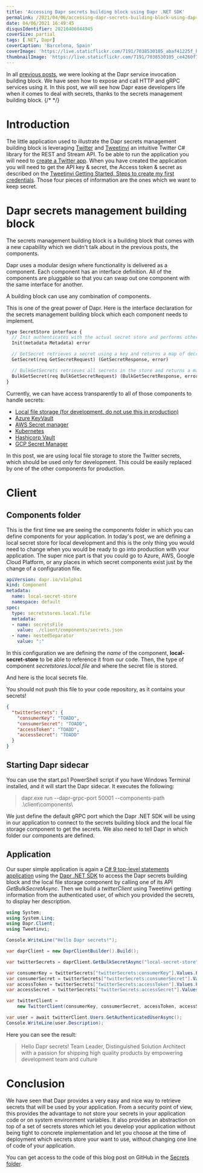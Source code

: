 ```yaml
---
title: 'Accessing Dapr secrets building block using Dapr .NET SDK'
permalink: /2021/04/06/accessing-dapr-secrets-building-block-using-dapr-dotnet-sdk/
date: 04/06/2021 16:49:45
disqusIdentifier: 20210406044945
coverSize: partial
tags: [.NET, Dapr]
coverCaption: 'Barcelona, Spain'
coverImage: 'https://live.staticflickr.com/7191/7038530105_abaf41225f_h.jpg'
thumbnailImage: 'https://live.staticflickr.com/7191/7038530105_ce4260f771_q.jpg'
---
```

In all [previous posts](https://laurentkempe.com/tags/Dapr/), we were looking at the Dapr service invocation building block. We have seen how to expose and call HTTP and gRPC services using it. In this post, we will see how Dapr ease developers life when it comes to deal with secrets, thanks to the secrets management building block.
{/* <!-- more --> */}

# Introduction

The little application used to illustrate the Dapr secrets management building block is leveraging [Twitter](https://twitter.com/laurentkempe) and [Tweetinvi](https://github.com/linvi/tweetinvi) an intuitive Twitter C# library for the REST and Stream API. To be able to run the application you will need to [create a Twitter app](https://developer.twitter.com/en/portal/apps/new). When you have created the application you will need to get the API key & secret, the Access token & secret as described on the [Tweetinvi Getting Started, Steps to create my first credentials](https://linvi.github.io/tweetinvi/dist/intro/getting-started.html). Those four pieces of information are the ones which we want to keep secret.

# Dapr secrets management building block

The secrets management building block is a building block that comes with a new capability which we didn't talk about in the previous posts, the components.

<?! alert info ?>
Dapr uses a modular design where functionality is delivered as a component. Each component has an interface definition. All of the components are pluggable so that you can swap out one component with the same interface for another.

A building block can use any combination of components.
<?!/ alert ?>

This is one of the great power of Dapr. Here is the interface declaration for the secrets management building block which each component needs to implement.

```protobuf {data-file=SecretStore}
type SecretStore interface {
  // Init authenticates with the actual secret store and performs other init operation
  Init(metadata Metadata) error

  // GetSecret retrieves a secret using a key and returns a map of decrypted string/string values
  GetSecret(req GetSecretRequest) (GetSecretResponse, error)

  // BulkGetSecrets retrieves all secrets in the store and returns a map of decrypted string/string values
  BulkGetSecret(req BulkGetSecretRequest) (BulkGetSecretResponse, error)
}
```

Currently, we can have access transparently to all of those components to handle secrets:

* [Local file storage (for development, do not use this in production)](https://docs.dapr.io/operations/components/setup-secret-store/supported-secret-stores/file-secret-store/)
* [Azure KeyVault](https://docs.dapr.io/operations/components/setup-secret-store/supported-secret-stores/azure-keyvault/)
* [AWS Secret manager](https://docs.dapr.io/operations/components/setup-secret-store/supported-secret-stores/aws-secret-manager/)
* [Kubernetes](https://docs.dapr.io/operations/components/setup-secret-store/supported-secret-stores/kubernetes-secret-store/)
* [Hashicorp Vault](https://docs.dapr.io/operations/components/setup-secret-store/supported-secret-stores/hashicorp-vault/)
* [GCP Secret Manager](https://docs.dapr.io/operations/components/setup-secret-store/supported-secret-stores/gcp-secret-manager/)

In this post, we are using local file storage to store the Twitter secrets, which should be used only for development. This could be easily replaced by one of the other components for production.

# Client

## Components folder

This is the first time we are seeing the components folder in which you can define components for your application. In today's post, we are defining a local secret store for local development and this is the only thing you would need to change when you would be ready to go into production with your application. The super nice part is that you could go to Azure, AWS, Google Cloud Platform, or any places in which secret components exist just by the change of a configuration file.

```yaml {data-file=local-secret-store.yaml}
apiVersion: dapr.io/v1alpha1
kind: Component
metadata:
  name: local-secret-store
  namespace: default
spec:
  type: secretstores.local.file
  metadata:
  - name: secretsFile
    value: ./client/components/secrets.json
  - name: nestedSeparator
    value: ":"
```

In this configuration we are defining the *name* of the component, **local-secret-store**  to be able to reference it from our code. Then, the type of component *secretstores.local.file* and where the secret file is stored.

And here is the local secrets file.

<?! alert warning ?>
You should not push this file to your code repository, as it contains your secrets!
<?!/ alert ?>

```json {data-file=secrets.json}
{
  "twitterSecrets": {
    "consumerKey": "TOADD",
    "consumerSecret": "TOADD",
    "accessToken": "TOADD",
    "accessSecret": "TOADD"
  }
}
```

## Starting Dapr sidecar

You can use the start.ps1 PowerShell script if you have Windows Terminal installed, and it will start the Dapr sidecar. It executes the following:

> dapr.exe run --dapr-grpc-port 50001 --components-path .\client\components\

We just define the default gRPC port which the Dapr .NET SDK will be using in our application to connect to the secrets building block and the local file storage component to get the secrets. We also need to tell Dapr in which folder our components are defined.

## Application

Our super simple application is again a [C# 9 top-level statements application](https://docs.microsoft.com/en-us/dotnet/csharp/whats-new/tutorials/top-level-statements) using the [Dapr .NET SDK](https://docs.dapr.io/developing-applications/sdks/dotnet/) to access the Dapr secrets building block and the local file storage component by calling one of its API *GetBulkSecretAsync*. Then we build a *twitterClient* using Tweetinvi getting information from the authenticated user, of which you provided the secrets, to display her description.

```csharp {data-file=Program.cs}
using System;
using System.Linq;
using Dapr.Client;
using Tweetinvi;

Console.WriteLine("Hello Dapr secrets!");

var daprClient = new DaprClientBuilder().Build();

var twitterSecrets = daprClient.GetBulkSecretAsync("local-secret-store").Result;

var consumerKey = twitterSecrets["twitterSecrets:consumerKey"].Values.First();
var consumerSecret = twitterSecrets["twitterSecrets:consumerSecret"].Values.First();
var accessToken = twitterSecrets["twitterSecrets:accessToken"].Values.First();
var accessSecret = twitterSecrets["twitterSecrets:accessSecret"].Values.First();

var twitterClient =
    new TwitterClient(consumerKey, consumerSecret, accessToken, accessSecret);

var user = await twitterClient.Users.GetAuthenticatedUserAsync();
Console.WriteLine(user.Description);
```

Here you can see the result:

> Hello Dapr secrets!
> Team Leader, Distinguished Solution Architect with a passion for shipping high quality products by empowering development team and culture

# Conclusion

We have seen that Dapr provides a very easy and nice way to retrieve secrets that will be used by your application. From a security point of view, this provides the advantage to not store your secrets in your application code or on system environment variables. It also provides an abstraction on top of a set of secrets stores which let you develop your application without being tight to concrete implementation and let you choose at the time of deployment which secrets store your want to use, without changing one line of code of your application.

You can get access to the code of this blog post on GitHub in the [Secrets folder](https://github.com/laurentkempe/daprPlayground/tree/master/Secrets).
<p></p>
<GithubCard user="laurentkempe" repo="daprPlayground" align="left" />
